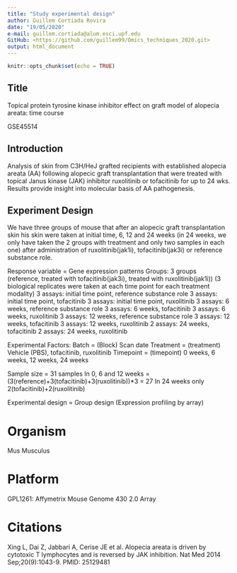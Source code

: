 ```yaml
---
title: "Study experimental design"
author: Guillem Cortiada Rovira
date: "19/05/2020"
e-mail: guillem.cortiada@alum.esci.upf.edu
GitHub: <https://github.com/guillem99/Omics_techniques_2020.git>
output: html_document
---
```


```r
knitr::opts_chunk$set(echo = TRUE)
```

## Title
Topical protein tyrosine kinase inhibitor effect on graft model of alopecia areata: time course

GSE45514


## Introduction
Analysis of skin from C3H/HeJ grafted recipients with established alopecia areata (AA) following alopecic graft transplantation that were treated with topical Janus kinase (JAK) inhibitor ruxolitinib or tofacitinib for up to 24 wks. Results provide insight into molecular basis of AA pathogenesis.

## Experiment Design
We have three groups of mouse that after an alopecic graft transplantation skin his skin were taken at initial time, 6, 12 and 24 weeks (in 24 weeks, we only have taken the 2 groups with treatment and only two samples in each one) after administration of ruxolitinib(jak1i), tofacitinib(jak3i) or reference substance role.


Response variable = Gene expression patterns
Groups: 3 groups (reference, treated with tofacitinib(jak3i), treated with ruxolitinib(jak1i)) (3 biological replicates were taken at each time point for each treatment modality)
3 assays: initial time point, reference substance role
3 assays: initial time point, tofacitinib
3 assays: initial time point, ruxolitinib
3 assays: 6 weeks, reference substance role
3 assays: 6 weeks, tofacitinib
3 assays: 6 weeks, ruxolitinib
3 assays: 12 weeks, reference substance role
3 assays: 12 weeks, tofacitinib
3 assays: 12 weeks, ruxolitinib
2 assays: 24 weeks, tofacitinib
2 assays: 24 weeks, ruxolitinib

Experimental Factors:
Batch = (Block) Scan date
Treatment = (treatment) Vehicle (PBS), tofacitinib, ruxolitinib
Timepoint = (timepoint) 0 weeks, 6 weeks, 12 weeks, 24 weeks

Sample size = 31 samples
In 0, 6 and 12 weeks = (3(reference)+3(tofacitinib)+3(ruxolitinib))*3 = 27
In 24 weeks only 2(tofacitinib)+2(ruxolitinib)

Experimental design = Group design (Expression profiling by array)

# Organism
Mus Musculus

# Platform
GPL1261: Affymetrix Mouse Genome 430 2.0 Array

# Citations
Xing L, Dai Z, Jabbari A, Cerise JE et al. Alopecia areata is driven by cytotoxic T lymphocytes and is reversed by JAK inhibition. Nat Med 2014 Sep;20(9):1043-9. PMID: 25129481



